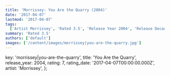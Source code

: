 ```yaml
---
title: 'Morrissey: You Are the Quarry (2004)'
date: '2017-04-07'
lastmod: '2017-04-07'
tags:
  ['Artist Morrissey', 'Rated 3.5', 'Release Year 2004', 'Release Decade 2000']
summary: 'Rated 3.5'
authors: ['default']
images: ['/content/images/morrissey|you-are-the-quarry.jpg']
---
```


  key: 'morrissey|you-are-the-quarry',
  title: 'You Are the Quarry',
  release_year: 2004,
  rating: 7,
  rating_date: '2017-04-07T00:00:00.000Z',
  artist: 'Morrissey',
};

<MusicRating data={data} />
